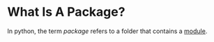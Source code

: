 <Tag tag="Programming"/>

# What Is A Package?

<TimeStamp updated="February 27, 2022, 9:20  PM ET"/>

In python, the term _package_ refers to a folder 
that contains a [module](/what-is-a-module).